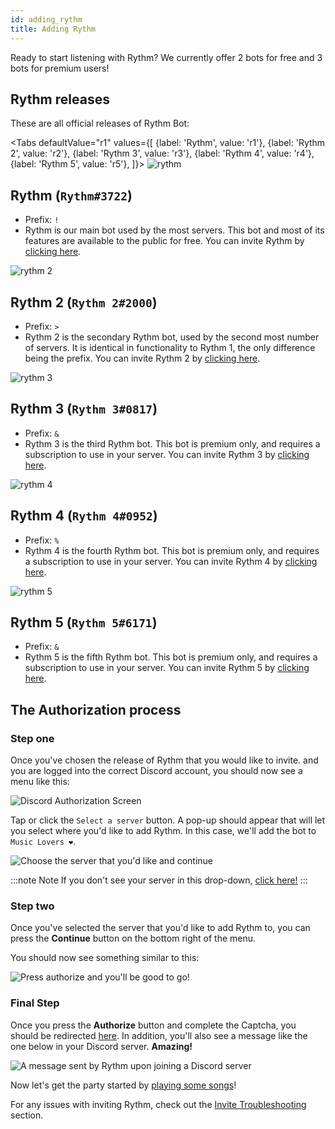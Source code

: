 ```yaml
---
id: adding_rythm
title: Adding Rythm
---
```



Ready to start listening with Rythm? We currently offer 2 bots for free and 3 bots for premium users!

## Rythm releases
These are all official releases of Rythm Bot:

<Tabs
  defaultValue="r1"
  values={[
    {label: 'Rythm', value: 'r1'},
    {label: 'Rythm 2', value: 'r2'},
    {label: 'Rythm 3', value: 'r3'},
    {label: 'Rythm 4', value: 'r4'},
    {label: 'Rythm 5', value: 'r5'},
  ]}>
  <TabItem value="r1">
    <img src="/docs/img/docs/adding/rythm.png" alt="rythm"/><br/>
    <h2>Rythm (<code>Rythm#3722</code>)</h2>
    <ul>
      <li>Prefix: <code>!</code></li>
      <li>Rythm is our main bot used by the most servers. This bot and most of its features are available to the public for free.
          You can invite Rythm by <a href="https://rythm.fm/invite">clicking here</a>.</li>
    </ul>
  </TabItem>
  <TabItem value="r2">
    <img src="/docs/img/docs/adding/rythm-2.png" alt="rythm 2"/><br/>
    <h2>Rythm 2 (<code>Rythm 2#2000</code>)</h2>
    <ul>
      <li>Prefix: <code>&gt;</code></li>
      <li>Rythm 2 is the secondary Rythm bot, used by the second most number of servers. It is identical in functionality to Rythm 1, the only difference being the prefix.
          You can invite Rythm 2 by <a href="https://rythm.fm/invite2">clicking here</a>.</li>
    </ul>
  </TabItem>
  <TabItem value="r3">
    <img src="/docs/img/docs/adding/rythm-3.png" alt="rythm 3"/><br/>
    <h2>Rythm 3 (<code>Rythm 3#0817</code>)</h2>
    <ul>
      <li>Prefix: <code>&</code></li>
      <li>Rythm 3 is the third Rythm bot. This bot is premium only, and requires a subscription to use in your server.
          You can invite Rythm 3 by <a href="https://rythm.fm/invite3 ">clicking here</a>.</li>
    </ul>
  </TabItem>
  <TabItem value="r4">
    <img src="/docs/img/docs/adding/rythm-4.png" alt="rythm 4"/><br/>
    <h2>Rythm 4 (<code>Rythm 4#0952</code>)</h2>
    <ul>
      <li>Prefix: <code>%</code></li>
      <li>Rythm 4 is the fourth Rythm bot. This bot is premium only, and requires a subscription to use in your server.
          You can invite Rythm 4 by <a href="https://rythm.fm/invite4">clicking here</a>.</li>
    </ul>
  </TabItem>
  <TabItem value="r5">
    <img src="/docs/img/docs/adding/rythm-5.png" alt="rythm 5"/><br/>
    <h2>Rythm 5 (<code>Rythm 5#6171</code>)</h2>
    <ul>
      <li>Prefix: <code>&</code></li>
      <li>Rythm 5 is the fifth Rythm bot. This bot is premium only, and requires a subscription to use in your server.
          You can invite Rythm 5 by <a href="https://rythm.fm/invite5">clicking here</a>.</li>
    </ul>
  </TabItem>
</Tabs>


## The Authorization process
### Step one

Once you've chosen the release of Rythm that you would like to invite. and you are logged into the correct Discord account, you should now see a menu like this:

![Discord Authorization Screen](/img/docs/adding/discord-oauth2-1.png)

Tap or click the `Select a server` button. A pop-up should appear that will let you select where you'd like to add Rythm. In this case, we'll add the bot to `Music Lovers ❤`.

![Choose the server that you'd like and continue](/img/docs/adding/discord-oauth2-2.gif)

:::note Note
If you don't see your server in this drop-down, [click here!](/invite_troubleshooting#when-adding-rythm-i-cant-see-my-server-in-the-list)
:::

### Step two

Once you've selected the server that you'd like to add Rythm to, you can press the **Continue** button on the bottom right of the menu.

You should now see something similar to this:

![Press authorize and you'll be good to go!](/img/docs/adding/discord-oauth2-3.png)

### Final Step

Once you press the **Authorize** button and complete the Captcha, you should be redirected [here](https://rythmbot.co/thanks). In addition, you'll also see a message like the one below in your Discord server. **Amazing!**

![A message sent by Rythm upon joining a Discord server](/img/docs/adding/thank-you-message.png)

Now let's get the party started by [playing some songs](/play_song)!

For any issues with inviting Rythm, check out the [Invite Troubleshooting](/invite_troubleshooting) section.
